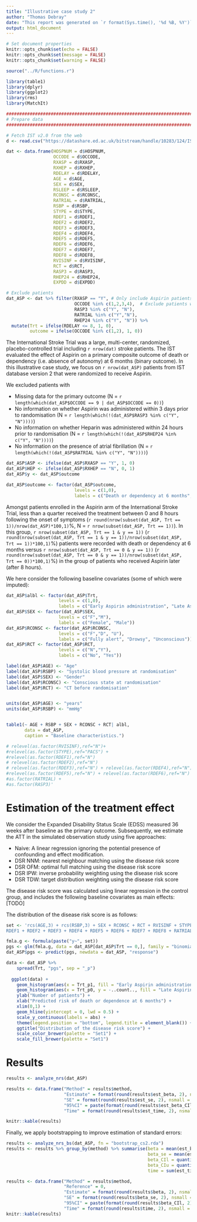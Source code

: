 ```yaml
---
title: "Illustrative case study 2"
author: "Thomas Debray"
date: "This report was generated on `r format(Sys.time(), '%d %B, %Y')`"
output: html_document
---
```



```r
# Set document properties
knitr::opts_chunk$set(echo = FALSE)
knitr::opts_chunk$set(message = FALSE)
knitr::opts_chunk$set(warning = FALSE)

source("../R/functions.r")

library(table1)
library(dplyr)
library(ggplot2)
library(rms)
library(MatchIt)
```


```r
################################################################################
# Prepare data
################################################################################

# Fetch IST v2.0 from the web
d <- read.csv("https://datashare.ed.ac.uk/bitstream/handle/10283/124/IST%20dataset%20supp1%20%281%29%20trials%202011.csv?sequence=4&isAllowed=y")

dat <- data.frame(HOSPNUM = d$HOSPNUM,
                  OCCODE = d$OCCODE,
                  RXASP = d$RXASP,
                  RXHEP = d$RXHEP,
                  RDELAY = d$RDELAY,
                  AGE = d$AGE,
                  SEX = d$SEX,
                  RSLEEP = d$RSLEEP,
                  RCONSC = d$RCONSC,
                  RATRIAL = d$RATRIAL,
                  RSBP = d$RSBP,
                  STYPE = d$STYPE,
                  RDEF1 = d$RDEF1,
                  RDEF2 = d$RDEF2,
                  RDEF3 = d$RDEF3,
                  RDEF4 = d$RDEF4,
                  RDEF5 = d$RDEF5,
                  RDEF6 = d$RDEF6,
                  RDEF7 = d$RDEF7,
                  RDEF8 = d$RDEF8,
                  RVISINF = d$RVISINF,
                  RCT = d$RCT,
                  RASP3 = d$RASP3,
                  RHEP24 = d$RHEP24,
                  EXPDD = d$EXPDD)

# Exclude patients
dat_ASP <- dat %>% filter(RXASP == "Y", # Only include Aspirin patients
                          OCCODE %in% c(1,2,3,4),  # Exclude patients with missing outcome
                          RASP3 %in% c("Y", "N"),
                          RATRIAL %in% c("Y","N"),
                          RHEP24 %in% c("Y", "N")) %>%
  mutate(Trt = ifelse(RDELAY <= 8, 1, 0),
         outcome = ifelse(OCCODE %in% c(1,2), 1, 0))
```

The International Stroke Trial was a large, multi-center, randomized, placebo-controlled trial including `r nrow(dat)` stroke patients. The IST evaluated the effect of Aspirin on a primary composite outcome of death or dependency (i.e. absence of autonomy) at 6 months (binary outcome). In this illustrative case study, we focus on `r nrow(dat_ASP)` patients from IST database version 2 that were randomized to receive Aspirin. 

We excluded patients with

* Missing data for the primary outcome (N = `r length(which(dat_ASP$OCCODE == 9 | dat_ASP$OCCODE == 0))`)
* No information on whether Aspirin was administered within 3 days prior to randomisation  (N = `r length(which(!(dat_ASP$RASP3 %in% c("Y", "N"))))`)
* No information on whether Heparin was administered within 24 hours prior to randomisation (N = `r length(which(!(dat_ASP$RHEP24 %in% c("Y", "N"))))`)
* No information on the presence of atrial fibrillation (N = `r length(which(!(dat_ASP$RATRIAL %in% c("Y", "N"))))`)

```r
dat_ASP$ASP <- ifelse(dat_ASP$RXASP == "Y", 1, 0)
dat_ASP$HEP <- ifelse(dat_ASP$RXHEP == "N", 0, 1)
dat_ASP$y <- dat_ASP$outcome

dat_ASP$outcome <- factor(dat_ASP$outcome, 
                          levels = c(1,0), 
                          labels = c("Death or dependency at 6 months", "(not) recovered"))

```

Amongst patients enrolled in the Aspirin arm of the International Stroke Trial, less than a quarter received the treatment between 0 and 8 hours following the onset of symptoms (`r round(nrow(subset(dat_ASP, Trt == 1))/nrow(dat_ASP)*100,1)`%, N = `r nrow(subset(dat_ASP, Trt == 1))`). In this group, `r nrow(subset(dat_ASP, Trt == 1 & y == 1))` (`r round(nrow(subset(dat_ASP, Trt == 1 & y == 1))/nrow(subset(dat_ASP, Trt == 1))*100,1)`%) patients were recorded with death or dependency at 6 months versus `r nrow(subset(dat_ASP, Trt == 0 & y == 1))` (`r round(nrow(subset(dat_ASP, Trt == 0 & y == 1))/nrow(subset(dat_ASP, Trt == 0))*100,1)`%) in the group of patients who received Aspirin later (after 8 hours).

We here consider the following baseline covariates (some of which were imputed):

```r
dat_ASP$albl <- factor(dat_ASP$Trt, 
                    levels = c(1,0), 
                    labels = c("Early Aspirin administration", "Late Aspirin administration"))
dat_ASP$SEX <- factor(dat_ASP$SEX, 
                    levels = c("F","M"), 
                    labels = c("Female", "Male"))
dat_ASP$RCONSC <- factor(dat_ASP$RCONSC, 
                    levels = c("F","D", "U"), 
                    labels = c("Fully alert", "Drowsy", "Unconscious"))
dat_ASP$RCT <- factor(dat_ASP$RCT, 
                    levels = c("N","Y"), 
                    labels = c("No", "Yes"))

label(dat_ASP$AGE) <- "Age"
label(dat_ASP$RSBP) <- "Systolic blood pressure at randomisation"
label(dat_ASP$SEX) <- "Gender"
label(dat_ASP$RCONSC) <- "Conscious state at randomisation"
label(dat_ASP$RCT) <- "CT before randomisation"


units(dat_ASP$AGE) <- "years"
units(dat_ASP$RSBP) <- "mmHg"


table1(~ AGE + RSBP + SEX + RCONSC + RCT| albl, 
       data = dat_ASP, 
       caption = "Baseline characteristics.")

# relevel(as.factor(RVISINF),ref="N")+
#relevel(as.factor(STYPE),ref="PACS") +
#relevel(as.factor(RDEF1),ref="N")
# relevel(as.factor(RDEF2),ref="N") 
# relevel(as.factor(RDEF3),ref="N") + relevel(as.factor(RDEF4),ref="N") +
#relevel(as.factor(RDEF5),ref="N") + relevel(as.factor(RDEF6),ref="N") + relevel(as.factor(RDEF7),ref="N") + relevel(as.factor(RDEF8),ref="N") +
#as.factor(RATRIAL) +
#as.factor(RASP3)'
```

# Estimation of the treatment effect

We consider the Expanded Disability Status Scale (EDSS) measured 36 weeks after baseline as the primary outcome. Subsequently, we estimate the ATT in the simulated observation study using five approaches:

* Naive: A linear regression ignoring the potential presence of confounding and effect modification.
* DSR NNM: nearest neighbour matching using the disease risk score
* DSR OFM: optimal full matching using the disease risk score
* DSR IPW: inverse probability weighting using the disease risk score
* DSR TDW: target distribution weighting using the disease risk score

The disease risk score was calculated using linear regression in the control group, and includes the following baseline covariates as main effects: [TODO]

The distribution of the disease risk score is as follows:

```r
set <- 'rcs(AGE,3) + rcs(RSBP,3) + SEX + RCONSC + RCT + RVISINF + STYPE + 
RDEF1 + RDEF2 + RDEF3 + RDEF4 + RDEF5 + RDEF6 + RDEF7 + RDEF8 + RATRIAL + RASP3'

fmla.g <- formula(paste("y~", set))
pgs <- glm(fmla.g, data = dat_ASP[dat_ASP$Trt == 0,], family = "binomial")
dat_ASP$pgs <- predict(pgs, newdata = dat_ASP, "response")

data <- dat_ASP %>%
    spread(Trt, "pgs", sep = "_p")
  
  ggplot(data) + 
    geom_histogram(aes(x = Trt_p1, fill = "Early Aspirin administration"), color = "red", alpha = 0.5) + 
    geom_histogram(aes(x = Trt_p0, y = -..count.., fill = "Late Aspirin administration"), color = "blue", alpha = 0.5) + 
    ylab("Number of patients") + 
    xlab("Predicted risk of death or dependence at 6 months") +
    xlim(0,1) + 
    geom_hline(yintercept = 0, lwd = 0.5) +
    scale_y_continuous(labels = abs) +
    theme(legend.position = "bottom", legend.title = element_blank()) +
    ggtitle("Distribution of the disease risk score") +
    scale_color_brewer(palette = "Set1") + 
    scale_fill_brewer(palette = "Set1")
```


# Results

```r
results <- analyze_nrs(dat_ASP)

results <- data.frame("Method" = results$method,
                      "Estimate" = format(round(results$est_beta, 2), nsmall = 2),
                      "SE" = format(round(results$est_se, 2), nsmall = 2),
                      "95%CI" = paste(format(round(results$est_beta_CIl, 2), nsmall = 2), "; ", format(round(results$est_beta_CIu, 2), nsmall = 2)),
                      "Time" = format(round(results$est_time, 2), nsmall = 2))

knitr::kable(results)
```

Finally, we apply bootstrapping to improve estimation of standard errors:

```r
results <- analyze_nrs_bs(dat_ASP, fn = "bootstrap_cs2.rda")
results <- results %>% group_by(method) %>% summarise(beta = mean(est_beta), 
                                                      beta_se = mean(est_se),
                                                      beta_CIl = quantile(est_beta, 0.025),
                                                      beta_CIu = quantile(est_beta, 0.975),
                                                      time = sum(est_time))

results <- data.frame("Method" = results$method,
                      "Reference" = 0,
                      "Estimate" = format(round(results$beta, 2), nsmall = 2),
                      "SE" = format(round(results$beta_se, 2), nsmall = 2),
                      "95%CI" = paste(format(round(results$beta_CIl, 2), nsmall = 2), "; ", format(round(results$beta_CIu, 2), nsmall = 2)),
                      "Time" = format(round(results$time, 2), nsmall = 2))
knitr::kable(results)
```



